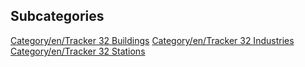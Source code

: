
== Subcategories ==
[[Category/en/Tracker 32 Buildings]]
[[Category/en/Tracker 32 Industries]]
[[Category/en/Tracker 32 Stations]]
